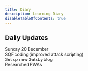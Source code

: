 ```yaml
---
title: Diary
description: Learning Diary
disableTableOfContents: true
---
```


## Daily Updates

Sunday 20 December  
SQF coding (improved attack scripting)  
Set up new Gatsby blog  
Researched PWAs
